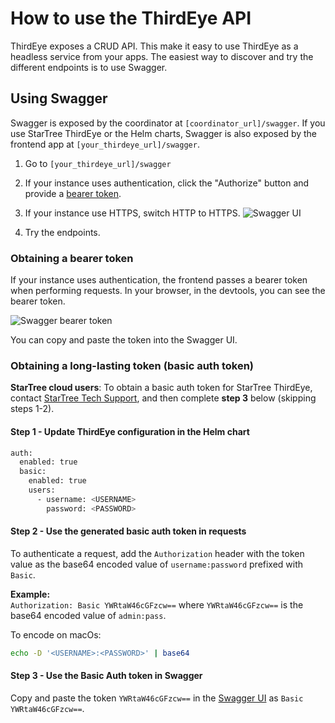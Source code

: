 # How to use the ThirdEye API

ThirdEye exposes a CRUD API. This make it easy to use ThirdEye as a headless service from your apps. The easiest way to discover and try the different endpoints is to use Swagger.

## Using Swagger

Swagger is exposed by the coordinator at `[coordinator_url]/swagger`. If you use StarTree ThirdEye or the Helm charts, Swagger is also exposed by the frontend app at `[your_thirdeye_url]/swagger`.

1. Go to `[your_thirdeye_url]/swagger`
2. If your instance uses authentication, click the "Authorize" button and provide a [bearer token](#obtaining-a-bearer-token).
3. If your instance use HTTPS, switch HTTP to HTTPS.
  ![Swagger UI](/img/thirdeye/_swagger_ui.png)
  
4. Try the endpoints.


### Obtaining a bearer token

If your instance uses authentication, the frontend passes a bearer token when performing requests. In your browser, in the devtools, you can see the bearer token.

![Swagger bearer token](/img/thirdeye/_swagger_bearer_token.png)

You can copy and paste the token into the Swagger UI.

### Obtaining a long-lasting token (basic auth token)

**StarTree cloud users**: To obtain a basic auth token for StarTree ThirdEye, contact [StarTree Tech Support](https://support.startree.ai/support/home), and then complete **step 3** below (skipping steps 1-2). 

#### Step 1 - Update ThirdEye configuration in the Helm chart

```bash
auth:
  enabled: true
  basic:
    enabled: true
    users:
      - username: <USERNAME>
        password: <PASSWORD>
 ```

#### Step 2 - Use the generated basic auth token in requests

To authenticate a request, add the `Authorization` header with the token value as the base64 encoded value of `username:password` prefixed with `Basic`. 

**Example:**   
`Authorization: Basic YWRtaW46cGFzcw==` where `YWRtaW46cGFzcw==` is the base64 encoded value of `admin:pass`.

To encode on macOs: 
```bash
echo -D '<USERNAME>:<PASSWORD>' | base64
```

#### Step 3 - Use the Basic Auth token in Swagger

Copy and paste the token `YWRtaW46cGFzcw==` in the [Swagger UI](#using-swagger) as `Basic YWRtaW46cGFzcw==`.
